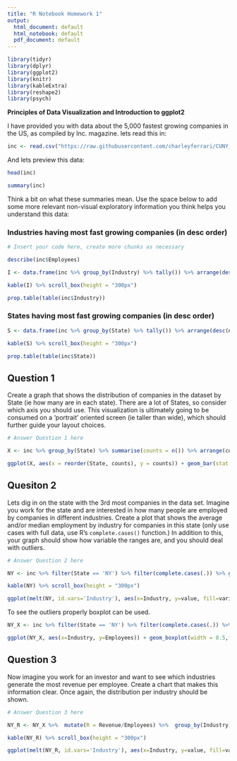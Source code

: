 ---
title: "R Notebook Homework 1"
output:
  html_document: default
  html_notebook: default
  pdf_document: default
---

```{r,include=FALSE}
library(tidyr)
library(dplyr)
library(ggplot2)
library(knitr)
library(kableExtra)
library(reshape2)
library(psych)
```

**Principles of Data Visualization and Introduction to ggplot2**

I have provided you with data about the 5,000 fastest growing companies in the US, as compiled by Inc. magazine. lets read this in:

```{r}

inc <- read.csv("https://raw.githubusercontent.com/charleyferrari/CUNY_DATA_608/master/module1/Data/inc5000_data.csv", header= TRUE)

```

And lets preview this data:

```{r}

head(inc)

```
```{r}

summary(inc)

```

Think a bit on what these summaries mean. Use the space below to add some more relevant non-visual exploratory information you think helps you understand this data:

### Industries having most fast growing companies (in desc order)

```{r}

# Insert your code here, create more chunks as necessary

describe(inc$Employees)

I <- data.frame(inc %>% group_by(Industry) %>% tally()) %>% arrange(desc(n))

kable(I) %>% scroll_box(height = "300px")

```

```{r}
prop.table(table(inc$Industry))
```
### States having most fast growing companies (in desc order)

```{r}
S <- data.frame(inc %>% group_by(State) %>% tally()) %>% arrange(desc(n))

kable(S) %>% scroll_box(height = "300px")

```

```{r}
prop.table(table(inc$State))
```

## Question 1

Create a graph that shows the distribution of companies in the dataset by State (ie how many are in each state). There are a lot of States, so consider which axis you should use. This visualization is ultimately going to be consumed on a 'portrait' oriented screen (ie taller than wide), which should further guide your layout choices.

```{r}

# Answer Question 1 here

X <- inc %>% group_by(State) %>% summarise(counts = n()) %>% arrange(counts)

ggplot(X, aes(x = reorder(State, counts), y = counts)) + geom_bar(stat = "identity", fill='light blue',color='blue') + coord_flip() + geom_text(aes(label = counts), vjust = 0.5, hjust = -0.1, size=2.75) + ggtitle("Distribution of companies in the dataset by State") + xlab("State") + ylab("Company Count")

```

## Quesiton 2

Lets dig in on the state with the 3rd most companies in the data set. Imagine you work for the state and are interested in how many people are employed by companies in different industries. Create a plot that shows the average and/or median employment by industry for companies in this state (only use cases with full data, use R's `complete.cases()` function.) In addition to this, your graph should show how variable the ranges are, and you should deal with outliers.

```{r}

# Answer Question 2 here

NY <- inc %>% filter(State == 'NY') %>% filter(complete.cases(.)) %>% group_by(Industry) %>% summarize(A=mean(Employees), M=median(Employees)) 

kable(NY) %>% scroll_box(height = "300px")

```

```{r}
ggplot(melt(NY, id.vars='Industry'), aes(x=Industry, y=value, fill=variable)) + geom_bar(stat='identity') + coord_flip() + ylab("Employees") + ggtitle("New York Employees per Industry")
```
To see the outliers properly boxplot can be used.

```{r}
NY_X <- inc %>% filter(State == 'NY') %>% filter(complete.cases(.)) %>% group_by(Industry)

ggplot(NY_X, aes(x=Industry, y=Employees)) + geom_boxplot(width = 0.5,fill='blue',outlier.colour="red") + coord_flip(ylim = c(0, 1500), expand = TRUE)
```

## Question 3

Now imagine you work for an investor and want to see which industries generate the most revenue per employee. Create a chart that makes this information clear. Once again, the distribution per industry should be shown.

```{r}

# Answer Question 3 here

NY_R <- NY_X %>%  mutate(R = Revenue/Employees) %>%  group_by(Industry) %>% summarize(A = mean(R), M = median(R))

kable(NY_R) %>% scroll_box(height = "300px")

```

```{r}
ggplot(melt(NY_R, id.vars='Industry'), aes(x=Industry, y=value, fill=variable)) + geom_bar(stat='identity') + coord_flip() + ylab("Revenue") + ggtitle("New York Revenue per Employees per Industry")
```


